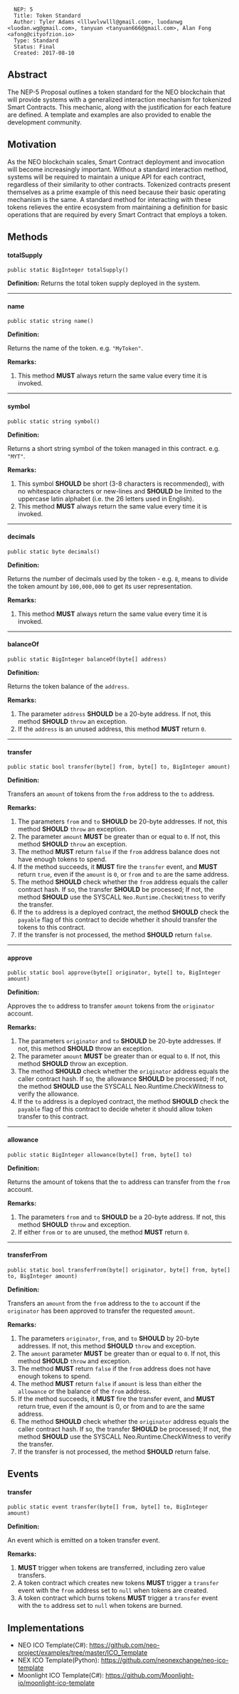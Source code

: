 <pre>
  NEP: 5
  Title: Token Standard
  Author: Tyler Adams <lllwvlvwlll@gmail.com>, luodanwg <luodan.wg@gmail.com>, tanyuan <tanyuan666@gmail.com>, Alan Fong <afong@cityofzion.io>
  Type: Standard
  Status: Final
  Created: 2017-08-10
</pre>

==Abstract==

The NEP-5 Proposal outlines a token standard for the NEO blockchain that will provide systems with a generalized interaction mechanism for tokenized Smart Contracts.  This mechanic, along with the justification for each feature are defined.  A template and examples are also provided to enable the development community.

==Motivation==

As the NEO blockchain scales, Smart Contract deployment and invocation will become increasingly important.  Without a standard interaction method, systems will be required to maintain a unique API for each contract, regardless of their similarity to other contracts.  Tokenized contracts present themselves as a prime example of this need because their basic operating mechanism is the same.  A standard method for interacting with these tokens relieves the entire ecosystem from maintaining a definition for basic operations that are required by every Smart Contract that employs a token.


==Methods==

====totalSupply====

<pre>
public static BigInteger totalSupply()
</pre>

<b>Definition:</b> 
Returns the total token supply deployed in the system.

----
====name====

<pre>
public static string name()
</pre>

<b>Definition:</b> 

Returns the name of the token. e.g. <code>"MyToken"</code>.

<b>Remarks:</b>

# This method <b>MUST</b> always return the same value every time it is invoked.

----
====symbol====

<pre>
public static string symbol()
</pre>

<b>Definition:</b>

Returns a short string symbol of the token managed in this contract. e.g. <code>"MYT"</code>. 

<b>Remarks:</b>

# This symbol <b>SHOULD</b> be short (3-8 characters is recommended), with no whitespace characters or new-lines and <b>SHOULD</b> be limited to the uppercase latin alphabet (i.e. the 26 letters used in English).
# This method <b>MUST</b> always return the same value every time it is invoked.

----
====decimals====

<pre>
public static byte decimals()
</pre>

<b>Definition:</b>

Returns the number of decimals used by the token - e.g. <code>8</code>, means to divide the token amount by <code>100,000,000</code> to get its user representation.

<b>Remarks:</b>

# This method <b>MUST</b> always return the same value every time it is invoked.

----
====balanceOf====

<pre>
public static BigInteger balanceOf(byte[] address)
</pre>

<b>Definition:</b> 

Returns the token balance of the <code>address</code>.

<b>Remarks:</b>

# The parameter <code>address</code> <b>SHOULD</b> be a 20-byte address. If not, this method <b>SHOULD</b> <code>throw</code> an exception.
# If the <code>address</code> is an unused address, this method <b>MUST</b> return <code>0</code>.

----
====transfer====

<pre>
public static bool transfer(byte[] from, byte[] to, BigInteger amount)
</pre>

<b>Definition:</b> 

Transfers an <code>amount</code> of tokens from the <code>from</code> address to the <code>to</code> address.

<b>Remarks:</b>

# The parameters <code>from</code> and <code>to</code> <b>SHOULD</b> be 20-byte addresses. If not, this method <b>SHOULD</b> <code>throw</code> an exception.
# The parameter <code>amount</code> <b>MUST</b> be greater than or equal to <code>0</code>. If not, this method <b>SHOULD</b> <code>throw</code> an exception.
# The method <b>MUST</b> return <code>false</code> if the <code>from</code> address balance does not have enough tokens to spend.
# If the method succeeds, it <b>MUST</b> fire the <code>transfer</code> event, and <b>MUST</b> return <code>true</code>, even if the <code>amount</code> is <code>0</code>, or <code>from</code> and <code>to</code> are the same address.
# The method <b>SHOULD</b> check whether the <code>from</code> address equals the caller contract hash. If so, the transfer <b>SHOULD</b> be processed; If not, the method <b>SHOULD</b> use the SYSCALL <code>Neo.Runtime.CheckWitness</code> to verify the transfer.
# If the <code>to</code> address is a deployed contract, the method <b>SHOULD</b> check the <code>payable</code> flag of this contract to decide whether it should transfer the tokens to this contract.
# If the transfer is not processed, the method <b>SHOULD</b> return <code>false</code>.

----
====approve====

<pre>
public static bool approve(byte[] originator, byte[] to, BigInteger amount)
</pre>

<b>Definition:</b> 

Approves the <code>to</code> address to transfer <code>amount</code> tokens from the <code>originator</code> account.

<b>Remarks:</b>

# The parameters <code>originator</code> and <code>to</code> <b>SHOULD</b> be 20-byte addresses.  If not, this method <b>SHOULD</b> throw an exception.
# The parameter <code>amount</code> <b>MUST</b> be greater than or equal to <code>0</code>.  If not, this method <b>SHOULD</b> throw an exception.
# The method <b>SHOULD</b> check whether the <code>originator</code> address equals the caller contract hash. If so, the allowance <b>SHOULD</b> be processed; If not, the method <b>SHOULD</b> use the SYSCALL Neo.Runtime.CheckWitness to verify the allowance.
# If the <code>to</code> address is a deployed contract, the method <b>SHOULD</b> check the <code>payable</code> flag of this contract to decide wheter it should allow token transfer to this contract.

----
====allowance====

<pre>
public static BigInteger allowance(byte[] from, byte[] to)
</pre>

<b>Definition:</b>

Returns the amount of tokens that the <code>to</code> address can transfer from the <code>from</code> account.

<b>Remarks:</b>

# The parameters <code>from</code> and <code>to</code> <b>SHOULD</b> be a 20-byte address.  If not, this method <b>SHOULD</b> <code>throw</code> and exception.
# If either <code>from</code> or <code>to</code> are unused, the method <b>MUST</b> return <code>0</code>.

----
====transferFrom====

<pre>
public static bool transferFrom(byte[] originator, byte[] from, byte[] to, BigInteger amount)
</pre>

<b>Definition:</b>

Transfers an <code>amount</code> from the <code>from</code> address to the <code>to</code> account if the <code>originator</code> has been approved to transfer the requested <code>amount</code>.

<b>Remarks:</b>

# The parameters <code>originator</code>, <code>from</code>, and <code>to</code> <b>SHOULD</b> by 20-byte addresses.  If not, this method <b>SHOULD</b> <code>throw</code> and exception.
# The <code>amount</code> parameter <b>MUST</b> be greater than or equal to <code>0</code>. If not, this method <b>SHOULD</b> <code>throw</code> and exception.
# The method <b>MUST</b> return <code>false</code> if the <code>from</code> address does not have enough tokens to spend.
# The method <b>MUST</b> return <code>false</code> if <code>amount</code> is less than either the <code>allowance</code> or the balance of the <code>from</code> address.
# If the method succeeds, it <b>MUST</b> fire the transfer event, and <b>MUST</b> return true, even if the amount is 0, or from and to are the same address.
# The method <b>SHOULD</b> check whether the <code>originator</code> address equals the caller contract hash. If so, the transfer <b>SHOULD</b> be processed; If not, the method <b>SHOULD</b> use the SYSCALL Neo.Runtime.CheckWitness to verify the transfer.
# If the transfer is not processed, the method <b>SHOULD</b> return false.

==Events==

====transfer====

<pre>
public static event transfer(byte[] from, byte[] to, BigInteger amount)
</pre>

<b>Definition:</b>

An event which is emitted on a token transfer event.

<b>Remarks:</b>

# <b>MUST</b> trigger when tokens are transferred, including zero value transfers.
# A token contract which creates new tokens <b>MUST</b> trigger a <code>transfer</code> event with the <code>from</code> address set to <code>null</code> when tokens are created.
# A token contract which burns tokens <b>MUST</b> trigger a <code>transfer</code> event with the <code>to</code> address set to <code>null</code> when tokens are burned.

==Implementations==

* NEO ICO Template(C#): https://github.com/neo-project/examples/tree/master/ICO_Template
* NEX ICO Template(Python): https://github.com/neonexchange/neo-ico-template
* Moonlight ICO Template(C#): https://github.com/Moonlight-io/moonlight-ico-template
